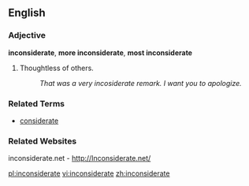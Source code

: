 ==English==

===Adjective===
'''inconsiderate''', '''more inconsiderate''', '''most inconsiderate'''

# Thoughtless of others.
#: ''That was a very incosiderate remark.  I want you to apologize.''

===Related Terms===
*[[considerate]]

===Related Websites===
inconsiderate.net - http://Inconsiderate.net/

[[pl:inconsiderate]]
[[vi:inconsiderate]]
[[zh:inconsiderate]]